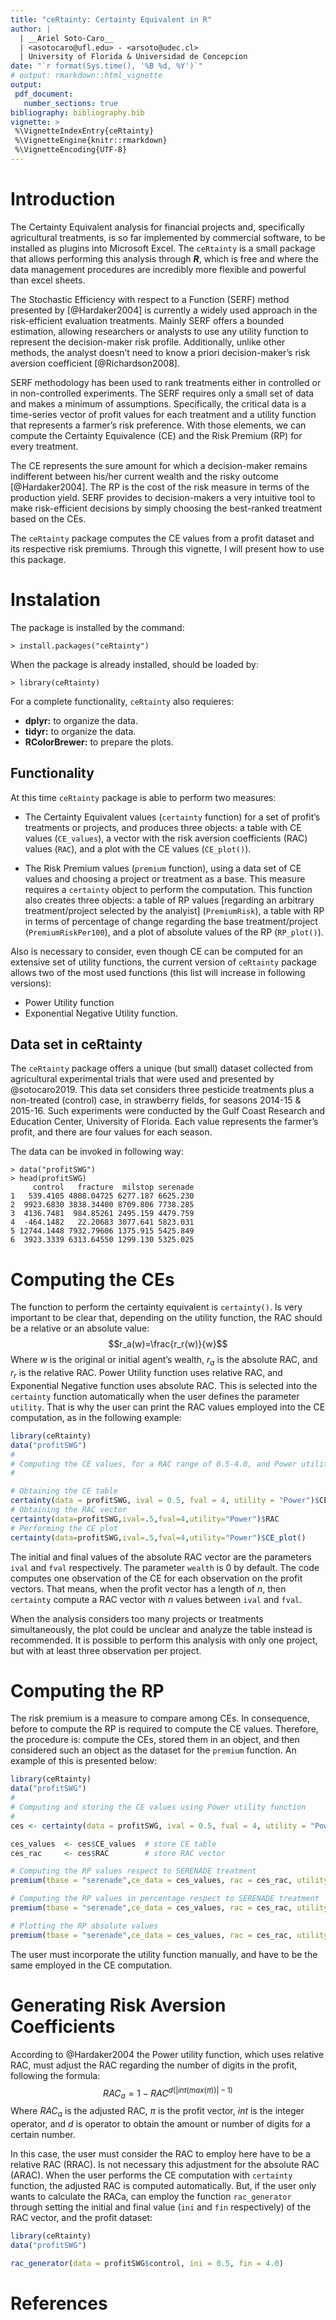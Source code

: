 ---
title: "ceRtainty: Certainty Equivalent in R"
author: |
  | __Ariel Soto-Caro__
  | <asotocaro@ufl.edu> - <arsoto@udec.cl>
  | University of Florida & Universidad de Concepcion
date: "`r format(Sys.time(), '%B %d, %Y')`"
# output: rmarkdown::html_vignette
output:
 pdf_document:
   number_sections: true
bibliography: bibliography.bib
vignette: >
 %\VignetteIndexEntry{ceRtainty}
 %\VignetteEngine{knitr::rmarkdown}
 %\VignetteEncoding{UTF-8}
---


# Introduction
The Certainty Equivalent analysis for financial projects and, specifically agricultural treatments, is so far implemented by commercial software, to be installed as plugins into Microsoft Excel. The `ceRtainty` is a small package that allows performing this analysis through ___R___, which is free and where the data management procedures are incredibly more flexible and powerful than excel sheets.

The Stochastic Efficiency with respect to a Function (SERF) method presented by [@Hardaker2004] is currently a widely used approach in the risk-efficient evaluation treatments. Mainly SERF offers a bounded estimation, allowing researchers or analysts to use any utility function to represent the decision-maker risk profile. Additionally, unlike other methods, the analyst doesn’t need to know a priori decision-maker’s risk aversion coefficient [@Richardson2008].

SERF methodology has been used to rank treatments either in controlled or in non-controlled experiments. The SERF requires only a small set of data and makes a minimum of assumptions. Specifically, the critical data is a time-series vector of profit values for each treatment and a utility function that represents a farmer’s risk preference. With those elements, we can compute the Certainty Equivalence (CE) and the Risk Premium (RP) for every treatment.

The CE represents the sure amount for which a decision-maker remains indifferent between his/her current wealth and the risky outcome [@Hardaker2004]. The RP is the cost of the risk measure in terms of the production yield. SERF provides to decision-makers a very intuitive tool to make risk-efficient decisions by simply choosing the best-ranked treatment based on the CEs.

The `ceRtainty` package computes the CE values from a profit dataset and its respective risk premiums. Through this vignette, I will present how to use this package.

# Instalation

The package is installed by the command:
```
> install.packages("ceRtainty")
```
When the package is already installed, should be loaded by:

```
> library(ceRtainty)
```
For a complete functionality, `ceRtainty` also requieres:
  
  * __dplyr:__ to organize the data.
  * __tidyr:__ to organize the data.
  * __RColorBrewer:__ to prepare the plots.


## Functionality
At this time `ceRtainty` package is able to perform two measures:

* The Certainty Equivalent values (`certainty` function) for a set of profit's treatments or projects, and produces three objects: a table with CE values (`CE_values`), a vector with the risk aversion coefficients (RAC) values (`RAC`), and a plot with the CE values (`CE_plot()`).

* The Risk Premium values (`premium` function), using a data set of CE values and choosing a project or treatment as a base. This measure requires a `certainty` object to perform the computation. This function also creates three objects: a table of RP values [regarding an arbitrary treatment/project selected by the analyist] (`PremiumRisk`), a table with RP in terms of percentage of change regarding the base treatment/project (`PremiumRiskPer100`), and a plot of absolute values of the RP (`RP_plot()`).

Also is necessary to consider, even though CE can be computed for an extensive set of utility functions, the current version of `ceRtainty` package allows two of the most used functions (this list will increase in following versions):

* Power Utility function
* Exponential Negative Utility function.

## Data set in ceRtainty

The `ceRtainty` package offers a unique (but small) dataset collected from agricultural experimental trials that were used and presented by @sotocaro2019. This data set considers three pesticide treatments plus a non-treated (control) case, in strawberry fields, for seasons 2014-15 & 2015-16. Such experiments were conducted by the Gulf Coast Research and Education Center, University of Florida. Each value represents the farmer's profit, and there are four values for each season.

The data can be invoked in following way:

```
> data("profitSWG")
> head(profitSWG)
     control   fracture  milstop serenade
1   539.4105 4808.04725 6277.187 6625.230
2  9923.6830 3838.34400 8709.806 7738.285
3  4136.7481  984.85261 2495.159 4479.759
4  -464.1482   22.20683 3077.641 5823.031
5 12744.1448 7932.79606 1375.915 5425.849
6  3923.3339 6313.64550 1299.130 5325.025
```

# Computing the CEs

The function to perform the certainty equivalent is `certainty()`. Is very important to be clear that, depending on the utility function, the RAC should be a relative or an absolute value:
$$r_a(w)=\frac{r_r(w)}{w}$$
Where $w$ is the original or initial agent's wealth, $r_a$ is the absolute RAC, and $r_r$ is the relative RAC. Power Utility function uses relative RAC, and Exponential Negative function uses absolute RAC. This is selected into the `certainty` function automatically when the user defines the parameter `utility`. That is why the user can print the RAC values employed into the CE computation, as in the following example:

```{r}
library(ceRtainty)
data("profitSWG")
#
# Computing the CE values, for a RAC range of 0.5-4.0, and Power utility function.
#

# Obtaining the CE table
certainty(data = profitSWG, ival = 0.5, fval = 4, utility = "Power")$CE_values
# Obtaining the RAC vector
certainty(data=profitSWG,ival=.5,fval=4,utility="Power")$RAC
# Performing the CE plot
certainty(data=profitSWG,ival=.5,fval=4,utility="Power")$CE_plot()

```


The initial and final values of the absolute RAC vector are the parameters `ival` and `fval` respectively. The parameter `wealth` is 0 by default. The code computes one observation of the CE for each observation on the profit vectors. That means, when the profit vector has a length of $n$, then `certainty` compute a RAC vector with $n$ values between `ival` and `fval`.

When the analysis considers too many projects or treatments simultaneously, the plot could be unclear and analyze the table instead is recommended. It is possible to perform this analysis with only one project, but with at least three observation per project.



# Computing the RP
The risk premium is a measure to compare among CEs. In consequence, before to compute the RP is required to compute the CE values. Therefore, the procedure is: compute the CEs, stored them in an object, and then considered such an object as the dataset for the `premium` function. An example of this is presented below:

```{r}
library(ceRtainty)
data("profitSWG")
#
# Computing and storing the CE values using Power utility function
# 
ces <- certainty(data = profitSWG, ival = 0.5, fval = 4, utility = "Power")

ces_values  <- ces$CE_values  # store CE table
ces_rac     <- ces$RAC        # store RAC vector

# Computing the RP values respect to SERENADE treatment
premium(tbase = "serenade",ce_data = ces_values, rac = ces_rac, utility = "Power")$PremiumRisk

# Computing the RP values in percentage respect to SERENADE treatment
premium(tbase = "serenade",ce_data = ces_values, rac = ces_rac, utility = "Power")$PremiumRiskPer100

# Plotting the RP absolute values
premium(tbase = "serenade",ce_data = ces_values, rac = ces_rac, utility = "Power")$RP_plot()

```


The user must incorporate the utility function manually, and have to be the same employed in the CE computation.


# Generating Risk Aversion Coefficients
According to @Hardaker2004 the Power utility function, which uses relative RAC, must adjust the RAC regarding the number of digits in the profit, following the formula:
$$RAC_a = 1 - RAC^{d(|int(max(\pi))|-1)}$$
Where $RAC_a$ is the adjusted RAC, $\pi$ is the profit vector, $int$ is the integer operator, and $d$ is operator to obtain the amount or number of digits for a certain number.

In this case, the user must consider the RAC to employ here have to be a relative RAC (RRAC). Is not necessary this adjustment for the absolute RAC (ARAC). When the user performs the CE computation with `certainty` function, the adjusted RAC is computed automatically. But, if the user only wants to calculate the RACa, can employ the function `rac_generator` through setting the initial and final value (`ini` and `fin` respectively) of the RAC vector, and the profit dataset:

```{r}
library(ceRtainty)
data("profitSWG")

rac_generator(data = profitSWG$control, ini = 0.5, fin = 4.0)
```

# References


